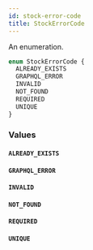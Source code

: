 ```yaml
---
id: stock-error-code
title: StockErrorCode
---
```



An enumeration.

```graphql
enum StockErrorCode {
  ALREADY_EXISTS
  GRAPHQL_ERROR
  INVALID
  NOT_FOUND
  REQUIRED
  UNIQUE
}
```


### Values

#### `ALREADY_EXISTS` 




#### `GRAPHQL_ERROR` 




#### `INVALID` 




#### `NOT_FOUND` 




#### `REQUIRED` 




#### `UNIQUE` 






